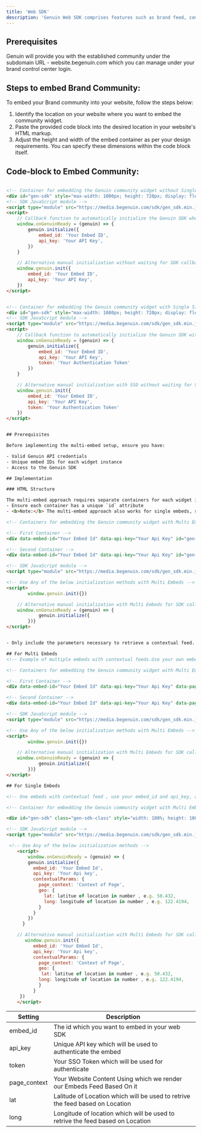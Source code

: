 ```yaml
---
title: 'Web SDK'
description: 'Genuin Web SDK comprises features such as brand feed, communities, and groups.'
---
```


## Prerequisites
Genuin will provide you with the established community under the subdomain URL - website.begenuin.com which you can manage under your brand control center login.

## Steps to embed Brand Community:
To embed your Brand community into your website, follow the steps below:
1. Identify the location on your website where you want to embed the community widget.
2. Paste the provided code block into the desired location in your website's HTML markup.
3. Adjust the height and width of the embed container as per your design requirements.
   You can specify these dimensions within the code block itself.

## Code-block to Embed Community:
<CodeGroup>

```html Embed Without SSO

<!-- Container for embedding the Genuin community widget without Single Sign-On (SSO) -->
<div id="gen-sdk" style="max-width: 1080px; height: 720px; display: flex;"></div>
<!-- SDK JavaScript module -->
<script type="module" src="https://media.begenuin.com/sdk/gen_sdk.min.js"></script>
<script>
	// Callback function to automatically initialize the Genuin SDK when ready
	window.onGenuinReady = (genuin) => {
		genuin.initialize({
			embed_id: 'Your Embed ID',
			api_key: 'Your API Key',
		})
	}

	// Alternative manual initialization without waiting for SDK callback
	window.genuin.init({
		embed_id: 'Your Embed ID',
		api_key: 'Your API Key',
	})
</script>

```

```html Embed With SSO

<!-- Container for embedding the Genuin community widget with Single Sign-On (SSO) -->
<div id="gen-sdk" style="max-width: 1080px; height: 720px; display: flex;"></div>
<!-- SDK JavaScript module -->
<script type="module" src="https://media.begenuin.com/sdk/gen_sdk.min.js"></script>
<script>
	// Callback function to automatically initialize the Genuin SDK with SSO when ready
	window.onGenuinReady = (genuin) => {
		genuin.initialize({
			embed_id: 'Your Embed ID',
			api_key: 'Your API Key',
			token: 'Your Authentication Token'
		})
	}

	// Alternative manual initialization with SSO without waiting for SDK callback
	window.genuin.init({
		embed_id: 'Your Embed ID',
		api_key: 'Your API Key',
		token: 'Your Authentication Token'
	})
</script>

```

```html Embed With Multi Embeds

## Prerequisites

Before implementing the multi-embed setup, ensure you have:

- Valid Genuin API credentials
- Unique embed IDs for each widget instance
- Access to the Genuin SDK

## Implementation

### HTML Structure

The multi-embed approach requires separate containers for each widget instance. Each container must have unique identifiers and proper data attributes.
- Ensure each container has a unique `id` attribute
- <b>Note:</b> The multi-embed approach also works for single embeds, so you can use it for both cases if you prefer a unified setup.

<!-- Containers for embedding the Genuin community widget with Multi Embeds -->

<!-- First Container -->
<div data-embed-id="Your Embed Id" data-api-key="Your Api Key" id="gen-sdk-1" class="gen-sdk-class" style="width: 100%; height: 100vh"></div>

<!-- Second Container -->
<div data-embed-id="Your Embed Id" data-api-key="Your Api Key" id="gen-sdk-2" class="gen-sdk-class" style="width: 100%; height: 100vh"></div>

<!-- SDK JavaScript module -->
<script type="module" src="https://media.begenuin.com/sdk/gen_sdk.min.js"></script>

<!-- Use Any of the below initialization methods with Multi Embeds -->
<script>
      	window.genuin.init({})

	// Alternative manual initialization with Multi Embeds for SDK callback
	window.onGenuinReady = (genuin) => {
            genuin.initialize({
    	})}
</script>

```

```html Embed With Contextual Feed

- Only include the parameters necessary to retrieve a contextual feed.

## For Multi Embeds
<!-- Example of multiple embeds with contextual feeds.Use your own embed_id and api_key, and ensure each embed_id is unique. Be careful to assign a unique id to each HTML element, as shown below. -->

<!-- Containers for embedding the Genuin community widget with Multi Embeds Empowering Contextual Feeds -->

<!-- First Container -->
<div data-embed-id="Your Embed Id" data-api-key="Your Api Key" data-page-context="context of page" data-lat="latitute of location" data-long="longitude of location" data-url="your_website_url" id="unique identifier" class="gen-sdk-class" style="width: 100%; height: 100vh"></div>

<!-- Second Container -->
<div data-embed-id="Your Embed Id" data-api-key="Your Api Key" data-page-context="context of page" data-lat="latitute of location" data-long="longitude of location" data-url="your_website_url" id="unique identifier" class="gen-sdk-class" style="width: 100%; height: 100vh"></div>

<!-- SDK JavaScript module -->
<script type="module" src="https://media.begenuin.com/sdk/gen_sdk.min.js"></script>

<!-- Use Any of the below initialization methods with Multi Embeds -->
<script>
      	window.genuin.init({})

	// Alternative manual initialization with Multi Embeds for SDK callback
	window.onGenuinReady = (genuin) => {
            genuin.initialize({
    	})}
</script>

## For Single Embeds

<!-- One embeds with contextual feed , use your embed_id and api_key, and embed_id must be unique-->

<!-- Container for embedding the Genuin community widget with Multi Embeds Empowering Contextual Feeds -->

<div id="gen-sdk" class="gen-sdk-class" style="width: 100%; height: 100vh"></div>

<!-- SDK JavaScript module -->
<script type="module" src="https://media.begenuin.com/sdk/gen_sdk.min.js"></script>

 <!-- Use Any of the below initialization methods -->
    <script>
      	window.onGenuinReady = (genuin) => {
        genuin.initialize({
          embed_id: 'Your Embed Id',
          api_key: 'Your Api key',
          contextualParams: {
            page_context: 'Context of Page',
            geo: {
              lat: latitue of location in number , e.g. 50.432,
              long: longitude of location in number , e.g. 122.4194,
            }
          }
        })
      }

	// Alternative manual initialization with Multi Embeds for SDK callback
       window.genuin.init({
          embed_id: 'Your Embed Id',
          api_key: 'Your Api key',
          contextualParams: {
            page_context: 'Context of Page',
            geo: {
             lat: latitue of location in number , e.g. 50.432,
            long: longitude of location in number , e.g. 122.4194,
            }
          }
     })
    </script>
```

</CodeGroup>



| **Setting** | **Description** |
| ----------- | --------------- |
| embed_id | The id which you want to embed in your web SDK |
| api_key | Unique API key which will be used to authenticate the embed  | 
| token | Your SSO Token which will be used for authenticate |
| page_context | Your Website Content Using which we render our Embeds Feed Based On it |
| lat | Lalitude of Location which will be used to retrive the feed based on Location | 
| long | Longitude of location which will be used to retrive the feed based on Location |
